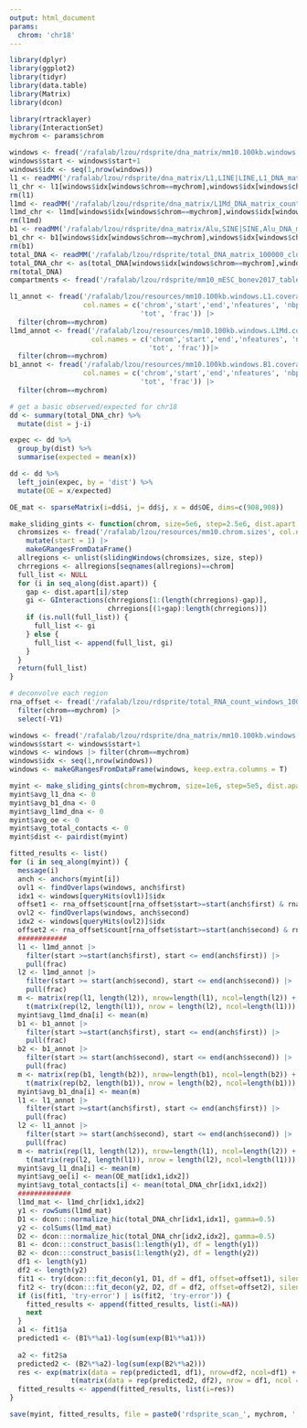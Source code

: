 ```yaml
---
output: html_document
params:
  chrom: 'chr18'
---
```


```r
library(dplyr)
library(ggplot2)
library(tidyr)
library(data.table)
library(Matrix)
library(dcon)

library(rtracklayer)
library(InteractionSet)
mychrom <- params$chrom
```

```r
windows <- fread('/rafalab/lzou/rdsprite/dna_matrix/mm10.100kb.windows', header=F, col.names=c('chrom','start','end'))
windows$start <- windows$start+1
windows$idx <- seq(1,nrow(windows))
l1 <- readMM('/rafalab/lzou/rdsprite/dna_matrix/L1,LINE|LINE,L1_DNA_matrix_count_RNA_100000_clusters_2-100.mtx')
l1_chr <- l1[windows$idx[windows$chrom==mychrom],windows$idx[windows$chrom==mychrom]]
rm(l1)
l1md <- readMM('/rafalab/lzou/rdsprite/dna_matrix/L1Md_DNA_matrix_count_RNA_100000_clusters_2-100.mtx')
l1md_chr <- l1md[windows$idx[windows$chrom==mychrom],windows$idx[windows$chrom==mychrom]]
rm(l1md)
b1 <- readMM('/rafalab/lzou/rdsprite/dna_matrix/Alu,SINE|SINE,Alu_DNA_matrix_count_RNA_100000_clusters_2-100.mtx')
b1_chr <- b1[windows$idx[windows$chrom==mychrom],windows$idx[windows$chrom==mychrom]]
rm(b1)
total_DNA <- readMM('/rafalab/lzou/rdsprite/total_DNA_matrix_100000_clusters_2-100.mtx')
total_DNA_chr <- as(total_DNA[windows$idx[windows$chrom==mychrom],windows$idx[windows$chrom==mychrom]], 'dgCMatrix')
rm(total_DNA)
compartments <- fread('/rafalab/lzou/rdsprite/mm10_mESC_bonev2017_tableS2.csv')

l1_annot <- fread('/rafalab/lzou/resources/mm10.100kb.windows.L1.coverage',
                  col.names = c('chrom','start','end','nfeatures', 'nbp',
                                'tot', 'frac')) |>
  filter(chrom==mychrom)
l1md_annot <- fread('/rafalab/lzou/resources/mm10.100kb.windows.L1Md.coverage',
                    col.names = c('chrom','start','end','nfeatures', 'nbp',
                                  'tot', 'frac'))|>
  filter(chrom==mychrom)
b1_annot <- fread('/rafalab/lzou/resources/mm10.100kb.windows.B1.coverage',
                  col.names = c('chrom','start','end','nfeatures', 'nbp',
                                'tot', 'frac')) |>
  filter(chrom==mychrom)
```

```r
# get a basic observed/expected for chr18
dd <- summary(total_DNA_chr) %>%
  mutate(dist = j-i)

expec <- dd %>%
  group_by(dist) %>%
  summarise(expected = mean(x))

dd <- dd %>%
  left_join(expec, by = 'dist') %>%
  mutate(OE = x/expected)

OE_mat <- sparseMatrix(i=dd$i, j= dd$j, x = dd$OE, dims=c(908,908))
```

```r
make_sliding_gints <- function(chrom, size=5e6, step=2.5e6, dist.apart = seq(5e6,50e6,5e6)) {
  chromsizes <- fread('/rafalab/lzou/resources/mm10.chrom.sizes', col.names = c('chrom','end')) |>
    mutate(start = 1) |>
    makeGRangesFromDataFrame()
  allregions <- unlist(slidingWindows(chromsizes, size, step))
  chrregions <- allregions[seqnames(allregions)==chrom]
  full_list <- NULL
  for (i in seq_along(dist.apart)) {
    gap <- dist.apart[i]/step
    gi <- GInteractions(chrregions[1:(length(chrregions)-gap)],
                        chrregions[(1+gap):length(chrregions)])
    if (is.null(full_list)) {
      full_list <- gi
    } else {
      full_list <- append(full_list, gi)
    }
  }
  return(full_list)
}
```

```r
# deconvolve each region
rna_offset <- fread('/rafalab/lzou/rdsprite/total_RNA_count_windows_100000_clusters_2-100.csv') |>
  filter(chrom==mychrom) |>
  select(-V1)

windows <- fread('/rafalab/lzou/rdsprite/dna_matrix/mm10.100kb.windows', header=F, col.names=c('chrom','start','end'))
windows$start <- windows$start+1
windows <- windows |> filter(chrom==mychrom)
windows$idx <- seq(1,nrow(windows))
windows <- makeGRangesFromDataFrame(windows, keep.extra.columns = T)
```


```r
myint <- make_sliding_gints(chrom=mychrom, size=1e6, step=5e5, dist.apart=seq(1e6,10e6,1e6))
myint$avg_l1_dna <- 0
myint$avg_b1_dna <- 0
myint$avg_l1md_dna <- 0
myint$avg_oe <- 0
myint$avg_total_contacts <- 0
myint$dist <- pairdist(myint)
```

```r
fitted_results <- list()
for (i in seq_along(myint)) {
  message(i)
  anch <- anchors(myint[i])
  ovl1 <- findOverlaps(windows, anch$first)
  idx1 <- windows[queryHits(ovl1)]$idx
  offset1 <- rna_offset$count[rna_offset$start>=start(anch$first) & rna_offset$start <= end(anch$first)]
  ovl2 <- findOverlaps(windows, anch$second)
  idx2 <- windows[queryHits(ovl2)]$idx
  offset2 <- rna_offset$count[rna_offset$start>=start(anch$second) & rna_offset$start <= end(anch$second)]
  ############
  l1 <- l1md_annot |> 
    filter(start >=start(anch$first), start <= end(anch$first)) |>
    pull(frac)
  l2 <- l1md_annot |>
    filter(start >= start(anch$second), start <= end(anch$second)) |>
    pull(frac)
  m <- matrix(rep(l1, length(l2)), nrow=length(l1), ncol=length(l2)) +
    t(matrix(rep(l2, length(l1)), nrow = length(l2), ncol=length(l1)))
  myint$avg_l1md_dna[i] <- mean(m)
  b1 <- b1_annot |> 
    filter(start >=start(anch$first), start <= end(anch$first)) |>
    pull(frac)
  b2 <- b1_annot |>
    filter(start >= start(anch$second), start <= end(anch$second)) |>
    pull(frac)
  m <- matrix(rep(b1, length(b2)), nrow=length(b1), ncol=length(b2)) +
    t(matrix(rep(b2, length(b1)), nrow = length(b2), ncol=length(b1)))
  myint$avg_b1_dna[i] <- mean(m)
  l1 <- l1_annot |> 
    filter(start >=start(anch$first), start <= end(anch$first)) |>
    pull(frac)
  l2 <- l1_annot |>
    filter(start >= start(anch$second), start <= end(anch$second)) |>
    pull(frac)
  m <- matrix(rep(l1, length(l2)), nrow=length(l1), ncol=length(l2)) +
    t(matrix(rep(l2, length(l1)), nrow = length(l2), ncol=length(l1)))
  myint$avg_l1_dna[i] <- mean(m)
  myint$avg_oe[i] <- mean(OE_mat[idx1,idx2])
  myint$avg_total_contacts[i] <- mean(total_DNA_chr[idx1,idx2])
  #############
  l1md_mat <- l1md_chr[idx1,idx2]
  y1 <- rowSums(l1md_mat)
  D1 <- dcon:::normalize_hic(total_DNA_chr[idx1,idx1], gamma=0.5)
  y2 <- colSums(l1md_mat)
  D2 <- dcon:::normalize_hic(total_DNA_chr[idx2,idx2], gamma=0.5)
  B1 <- dcon:::construct_basis(1:length(y1), df = length(y1))
  B2 <- dcon:::construct_basis(1:length(y2), df = length(y2))
  df1 <- length(y1)
  df2 <- length(y2)
  fit1 <- try(dcon:::fit_decon(y1, D1, df = df1, offset=offset1), silent=T)
  fit2 <- try(dcon:::fit_decon(y2, D2, df = df2, offset=offset2), silent=T)
  if (is(fit1, 'try-error') | is(fit2, 'try-error')) {
    fitted_results <- append(fitted_results, list(i=NA))
    next
  }
  a1 <- fit1$a
  predicted1 <- (B1%*%a1)-log(sum(exp(B1%*%a1)))
  
  a2 <- fit2$a
  predicted2 <- (B2%*%a2)-log(sum(exp(B2%*%a2)))
  res <- exp(matrix(data = rep(predicted1, df1), nrow=df2, ncol=df1) + 
               t(matrix(data = rep(predicted2, df2), nrow = df1, ncol = df2)))
  fitted_results <- append(fitted_results, list(i=res))
}
```

```r
save(myint, fitted_results, file = paste0('rdsprite_scan_', mychrom, '.RData'))
```



